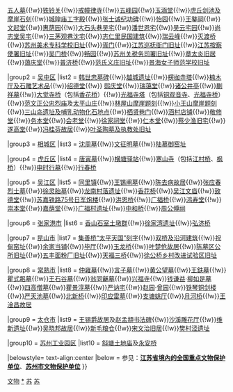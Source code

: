 {{Navbox
|name = 苏州市境内的江苏省文物保护单位
|title = [[苏州市境内的江苏省文物保护单位列表|苏州市境内的江苏省文物保护单位]]
|titlestyle =
|image =
|style = text-align:left;
|groupstyle = width:7em;text-align:center;
|state = {{{state<includeonly>|collapsed</includeonly>}}}
|above =
|group1 = [[姑苏区]]
|list1 = [[葛成墓]]{{!w}}[[五人墓]]{{!w}}[[铁铃关]]{{!w}}[[西园戒幢律寺|戒幢律寺]]{{!w}}[[五峰园]]{{!w}}[[玉涵堂]]{{!w}}[[虎丘|虎丘剑池及摩崖石刻]]{{!w}}[[蘇州府城隍廟|城隍庙工字殿]]{{!w}}[[张士诚纪功碑]]{{!w}}[[怡园]]{{!w}}[[王鏊祠]]{{!w}}[[文起堂]]{{!w}}[[惠荫园]]{{!w}}[[大石头巷吴宅]]{{!w}}[[潘世恩宅]]{{!w}}[[吴云宅园]]{{!w}}[[尚志堂吴宅]]{{!w}}[[三茅观巷沈宅]]{{!w}}[[志仁里民国建筑]]{{!w}}[[瑞云峰]]{{!w}}[[灭渡桥]]{{!w}}[[苏州美术专科学校旧址]]{{!w}}[[胥门]]{{!w}}[[江苏巡抚衙门旧址]]{{!w}}[[江苏按察使署旧址]]{{!w}}[[吴门桥]]{{!w}}[[畅园]]{{!w}}[[苏州关税务司署旧址]]{{!w}}[[章太炎旧居]]{{!w}}[[蔼庆堂]]{{!w}}[[普济桥 (苏州)|普济桥]]{{!w}}[[范氏义庄旧址]]{{!w}}[[景海女子师范学校旧址]]

|group2 = [[吴中区]]
|list2 = [[韩世忠墓碑]]{{!w}}[[越城遗址]]{{!w}}[[楞枷寺塔]]{{!w}}[[楠木厅|楠木厅及石雕艺术品]]{{!w}}[[绍德堂]]{{!w}} [[熙庆堂]]{{!w}}[[瑞蔼堂]]{{!w}}[[诸公井亭]]{{!w}}[[蒯祥墓]]{{!w}}[[大觉寺桥]]（包括[[香花桥]]）{{!w}}[[光福寺塔]]（包括[[铜观音寺]]、[[光福寺桥]]）{{!w}}[[范文正公忠烈庙]]及[[太平山庄]]{{!w}}[[林屋山摩崖题刻]]{{!w}}[[小王山摩崖题刻]]{{!w}}[[三山岛遗址及哺乳动物化石地点]]{{!w}}[[栖贤巷门]]{{!w}}[[涵村店铺]]{{!w}}[[敬修堂]]{{!w}}[[务本堂]]{{!w}}[[会老堂]]{{!w}}[[徐家祠堂]]{{!w}}[[仁本堂]]{{!w}}[[蔡少渔旧宅]]{{!w}}[[遂高堂]]{{!w}}[[冯桂芬故居]]{{!w}}[[叶圣陶墓及执教处旧址]]

|group3 = [[相城区]]
|list3 = [[沈周墓]]{{!w}}[[文征明墓]]{{!w}}[[陆慕御窑址]]

|group4 = [[虎丘区]]
|list4 = [[唐寅墓]]{{!w}}[[横塘驿站]]{{!w}}[[寒山寺]]（包括[[江村桥]]、[[枫桥 (桥梁)|枫桥]]）{{!w}}[[申时行墓]]{{!w}}[[行春桥]]

|group5 = [[吴江区]]
|list5 = [[同里镇]]{{!w}}[[王锡阐|王锡阐墓]]{{!w}}[[陈去病故居]]{{!w}}[[张应春烈士墓]]{{!w}}[[徐灵胎墓]]{{!w}}[[龙南村落遗址]]{{!w}}[[香花桥]]{{!w}}[[吴江文庙]]{{!w}}[[致德堂]]{{!w}}[[苏嘉铁路75号日军炮楼]]{{!w}}[[洪恩桥]]{{!w}}[[广福桥 (吴江)|广福桥]]{{!w}}[[鸿寿堂]]{{!w}}[[崇本堂]]{{!w}}[[嘉荫堂]]{{!w}}[[广福村遗址]]{{!w}}[[中和桥]]{{!w}}[[周公傅祠]]

|group6 = [[张家港市]]
|list6 = [[香山石室土墩群]]{{!w}}[[徐家湾遗址]]{{!w}}[[弘济桥 (张家港)|弘济桥]]

|group7 = [[昆山市]]
|list7 = [[集善桥|集善桥“太平天国”刻字]]{{!w}}[[双桥及沿河建筑]]{{!w}}[[祝甸窑址]]{{!w}}[[余家当铺]]{{!w}}[[毕厅]]{{!w}}[[玉龙桥]]{{!w}}[[叶楚伧故居]]{{!w}}[[陈墓区公所旧址]]{{!w}}[[五丰面粉厂旧址]]{{!w}}[[天福三桥]]{{!w}}[[徐公桥乡村改进试验区旧址]]

|group8 = [[常熟市]]
|list8 = [[仲雍墓]]{{!w}}[[言子墓]]{{!w}}[[黄公望墓]]{{!w}}[[王鈇墓]]{{!w}}[[瞿式耜墓]]{{!w}}[[王石谷墓]]{{!w}}[[翁同龢墓]]{{!w}}[[兴福寺 (常熟市)|兴福寺]]{{!w}}[[钱谦益墓|钱谦益]]·[[柳如是墓]]{{!w}}[[四高僧墓]]{{!w}}[[瞿景淳墓]]{{!w}}[[严讷宅]]{{!w}}[[赵园 (常熟)|赵园]]·[[曾园]]{{!w}}[[铁琴铜剑楼]]{{!w}}[[严天池墓]]{{!w}}[[北新桥]]{{!w}}[[印应雷墓]]{{!w}}[[支塘姚厅]]{{!w}}[[月河桥]]{{!w}}[[王淦昌故居]]

|group9 = [[太仓市]]
|list9 = [[王锡爵故居]]及[[赵孟頫书法碑]]{{!w}}[[沙溪雕花厅]]{{!w}}[[维新遗址]]{{!w}}[[吴晓邦故居]]{{!w}}[[新毛粮仓]]{{!w}}[[宋文治旧居]]{{!w}}[[樊村泾遗址]]

|group10 = [[苏州工业园区]]
|list10 = [[斜塘土地庙]]及[[永安桥 (苏州)|永安桥]]

|belowstyle= text-align:center
|below = 参见：'''[[江苏全国重点文物保护单位列表|江苏省境內的全国重点文物保护单位]]'''、'''[[苏州市文物保护单位]]'''
}}<noinclude>
[[Category:苏州模板|文物]]
[[Category:苏州文物保护单位|*]]
[[Category:江苏省文物保护单位模板|苏]]
[[Category:省级文物保护单位模板|苏]]
</noinclude>